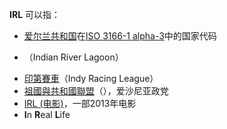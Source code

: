 '''IRL''' 可以指：
* [[爱尔兰共和国|爱尔兰共和国]]在[[ISO_3166-1_alpha-3|ISO 3166-1 alpha-3]]中的国家代码
* {{le|印第安河潟湖|Indian River Lagoon}}（Indian River Lagoon）
* [[印第賽車|印第賽車]]（Indy Racing League）
* [[祖國與共和國聯盟|祖國與共和國聯盟]]（{{lang-et|Isamaa ja Res Publica Liit}}），爱沙尼亚政党
* [[IRL_(电影)|IRL (电影)]]，一部2013年电影
*  '''I'''n '''R'''eal '''L'''ife
{{disambiguation}}